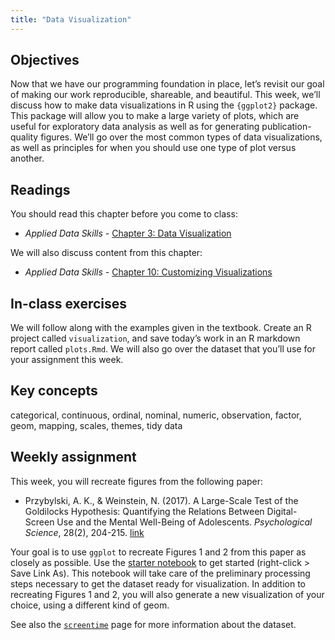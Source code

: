 ```yaml
---
title: "Data Visualization"
---
```


## Objectives

Now that we have our programming foundation in place, let's revisit our goal of making our work reproducible, shareable, and beautiful. This week, we'll discuss how to make data visualizations in R using the `{ggplot2}` package. This package will allow you to make a large variety of plots, which are useful for exploratory data analysis as well as for generating publication-quality figures. We'll go over the most common types of data visualizations, as well as principles for when you should use one type of plot versus another.

## Readings

You should read this chapter before you come to class:

-   *Applied Data Skills -* [Chapter 3: Data Visualization](https://psyteachr.github.io/ads-v3/03-viz.html)

We will also discuss content from this chapter:

-   *Applied Data Skills -* [Chapter 10: Customizing Visualizations](https://psyteachr.github.io/ads-v3/10-custom.html)

## In-class exercises

We will follow along with the examples given in the textbook. Create an R project called `visualization`, and save today's work in an R markdown report called `plots.Rmd`. We will also go over the dataset that you'll use for your assignment this week.

::: {.callout-tip icon="false"}
## Key concepts

categorical, continuous, ordinal, nominal, numeric, observation, factor, geom, mapping, scales, themes, tidy data
:::

## Weekly assignment

This week, you will recreate figures from the following paper:

-   Przybylski, A. K., & Weinstein, N. (2017). A Large-Scale Test of the Goldilocks Hypothesis: Quantifying the Relations Between Digital-Screen Use and the Mental Well-Being of Adolescents. *Psychological Science*, 28(2), 204-215. [link](https://doi.org/10.1177/0956797616678438)

Your goal is to use `ggplot` to recreate Figures 1 and 2 from this paper as closely as possible. Use the [starter notebook](../files/screentime-starter.Rmd) to get started (right-click \> Save Link As). This notebook will take care of the preliminary processing steps necessary to get the dataset ready for visualization. In addition to recreating Figures 1 and 2, you will also generate a new visualization of your choice, using a different kind of geom.

See also the [`screentime`](../datasets/screentime.html) page for more information about the dataset.
